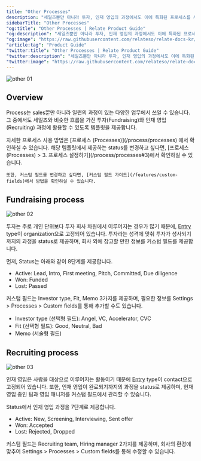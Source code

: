 ```yaml
---
title: "Other Processes"
description: "세일즈뿐만 아니라 투자, 인재 영입의 과정에서도 이에 특화된 프로세스를 사용해 관리할 수 있습니다."
sidebarTitle: "Other Processes"
"og:title": "Other Processes | Relate Product Guide"
"og:description": "세일즈뿐만 아니라 투자, 인재 영입의 과정에서도 이에 특화된 프로세스를 사용해 관리할 수 있습니다."
"og:image": "https://raw.githubusercontent.com/relateso/relate-docs-kr/main/docs/images/other-other.png"
"article:tag": "Product Guide"
"twitter:title": "Other Processes | Relate Product Guide"
"twitter:description": "세일즈뿐만 아니라 투자, 인재 영입의 과정에서도 이에 특화된 프로세스를 사용해 관리할 수 있습니다."
"twitter:image": "https://raw.githubusercontent.com/relateso/relate-docs-kr/main/docs/images/other-other.png"
---
```


![other 01](/images/features/other-other.png)
## Overview
Process는 sales뿐만 아니라 일련의 과정이 있는 다양한 업무에서 쓰일 수 있습니다.
그 중에서도 세일즈와 비슷한 흐름을 가진 투자(Fundraising)와 인재 영입(Recruiting) 과정에 활용할 수 있도록 템플릿을 제공합니다.

<Note>
    자세한 프로세스 사용 방법은 [프로세스 (Processes)](/process/processes) 에서 확인하실 수 있습니다.
</Note>

<Info>
    해당 템플릿에서 제공하는 status를 변경하고 싶다면, [프로세스 (Processes) > 3. 프로세스 설정하기](/process/processes#3)에서 확인하실 수 있습니다.
    
    또한, 커스텀 필드를 변경하고 싶다면, [커스텀 필드 가이드](/features/custom-fields)에서 방법을 확인하실 수 있습니다.
</Info>

## Fundraising process
![other 02](/images/features/other-fundraising.png)

투자는 주로 개인 단위보다 투자 회사 차원에서 이루어지는 경우가 많기 때문에, [Entry](/process/processes#1-entry) type이 organization으로 고정되어 있습니다.
투자라는 성격에 맞춰 투자가 성사되기까지의 과정을 status로 제공하며, 회사 외에 참고할 만한 정보를 커스텀 필드를 제공합니다.

먼저, Status는 아래와 같이 8단계를 제공합니다.
- Active: Lead, Intro, First meeting, Pitch, Committed, Due diligence
- Won: Funded
- Lost: Passed

커스텀 필드는 Investor type, Fit, Memo 3가지를 제공하며, 필요한 정보를 Settings > Processes > Custom fields를 통해 추가할 수도 있습니다.
- Investor type (선택형 필드): Angel, VC, Accelerator, CVC
- Fit (선택형 필드): Good, Neutral, Bad
- Memo (서술형 필드)

## Recruiting process
![other 03](/images/features/other-recruiting.png)

인재 영입은 사람을 대상으로 이루어지는 활동이기 때문에 [Entry](/process/processes#1-entry) type이 contact으로 고정되어 있습니다.
또한, 인재 영입이 완료되기까지의 과정을 status로 제공하며, 현재 영입 중인 팀과 영입 매니저를 커스텀 필드에서 관리할 수 있습니다.

Status에서 인재 영입 과정을 7단계로 제공합니다.
- Active: New, Screening, Interviewing, Sent offer
- Won: Accepted
- Lost: Rejected, Dropped

커스텀 필드는 Recruiting team, Hiring manager 2가지를 제공하며, 회사의 환경에 맞추어 Settings > Processes > Custom fields를 통해 수정할 수 있습니다.